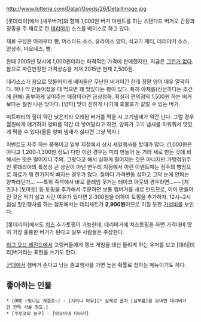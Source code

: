 http://www.lotteria.com/Data//Goods/26/DetailImage.jpg


[롯데리아]에서 [새우버거]와 함께 1,000원 버거 이벤트를 하는 스탠다드 버거로 간장과 정종을 주 재료로 한 [[데리야끼]] 소스를 베이스로 하고 있다.

재료 구성은 아래부터 빵, 머스타드 소스, 슬라이스 양파, 쇠고기 패티, 데리야키 소스, 양상추, 마요네즈, 빵.

한때 2005년 당시에 1,000원이라는 파격적인 가격에 판매했지만, 지금은 [[그런거 없다]]. 참으로 파란만장한 가격상승을 거쳐 2015년 현재 2,500원.

데리소스가 참으로 맛들어지게 배어들은 무난한 버거이긴 한데 정말 양이 매우 얄팍하다. 허나 막 만들어졌을 때 먹으면 꽤 맛있다는 평이 있다. 특히 야채를(신선하다는 조건에 한해) 풍부하게 넣어주는 매장이라면 금상첨화. 확실히 편의점의 1,500원 하는 버거보다는 훨씬 나은 맛이다. [양파] 맛이 진하게 나기에 호불호가 갈릴 수 있는 버거.

미트패티의 질이 약간 낮은지라 오래된 버거를 먹을 시 고기냄새가 약간 난다. 그럴 경우 점원에게 얘기하여 양파를 약간 더 넣어달라고 하면, 양파가 고기 냄새를 지워줘서 맛있게 먹을 수 있다(물론 양파 냄새가 싫다면 그냥 먹자.)

이벤트도 자주 하는 품목이고 일부 지점에서 상시 세일행사를 할때가 많다. (1,000원은 아니고 1,200-1,300원 정도) 다만 이런 경우는 미리 만들어 둔 거라 새로 만든 것에 비해서는 맛은 떨어지니 주의. 그렇다고 해서 심하게 떨어지는 것은 아니지만 가맹점위주인 롯데리아의 특성상 큰 상권이 아닌 변두리 지점에서 이런 이벤트때는 점주의 삥땅으로 재료가 뭐 한가지씩 빠지는 경우가 많다. 철마다 가격변동 심하고 그닥 눈에 안띄는 양파라던가... ~~특히 즉석에서 바로 클레임 못거는 테이크 아웃의 경우라면...~~ [치즈]나 [토마토] 등 토핑을 추가해서 주문하면 보통 햄버거를 새로 만드므로, 이미 만들어진 것은 먹기 싫고 시간 여유가 있다면 2-300원을 더하여 토핑을 추가하자. 12시~2시 점심 할인행사를 하는 점포에서는 데리세트가 '''2,900원'''이므로 미칠 듯한 [[가성비]]를 보인다.

[롯데리아]에서도 [[치즈]] 추가토핑이 가능한데, 데리버거에 치즈토핑을 하면 가격대비 맛이 가장 훌륭한 버거가 된다고 일부 사람들은 주장한다.

[[리그 오브 레전드]]에서 고랭커들에게 랭크 게임을 대신 돌리게 하는 유저를 보고 [대리|데리]버거라는 표현을 쓰기도 한다. 

[[군대]]에서 햄버거 준다고 낚는 종교행사를 가면 높은 확률로 접하는 메뉴이기도 하다.

== 좋아하는 인물 ==
 * [ONE ~빛나는 계절로~] - [시이나 마유][* 실제로 혼자 [심부름]을 보내면 데리버거만 잔뜩 사올 정도.]
 * [쿠로코의 농구] - [아오미네 다이키]
